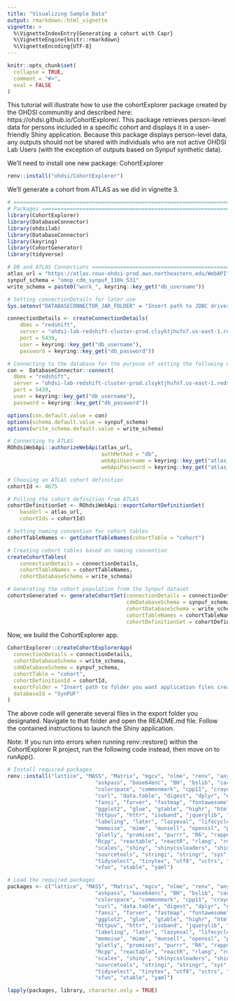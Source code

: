 ```yaml
---
title: "Visualizing Sample Data"
output: rmarkdown::html_vignette
vignette: >
  %\VignetteIndexEntry{Generating a cohort with Capr}
  %\VignetteEngine{knitr::rmarkdown}
  %\VignetteEncoding{UTF-8}
---
```


```r
knitr::opts_chunk$set(
  collapse = TRUE,
  comment = "#>",
  eval = FALSE
)
```

This tutorial will illustrate how to use the cohortExplorer package created by
the OHDSI communitiy and described here: https://ohdsi.github.io/CohortExplorer/.
This package retrieves person-level data for persons included in a specific 
cohort and displays it in a user-friendly Shiny application. Because this 
package displays person-level data, any outputs should not be shared with 
individuals who are not active OHDSI Lab Users (with the exception of outputs 
based on Synpuf synthetic data).

We'll need to install one new package: CohortExplorer

```r
renv::install("ohdsi/CohortExplorer")
```

We'll generate a cohort from ATLAS as we did in vignette 3.

```r
# ==============================================================================
# Packages =====================================================================
library(CohortExplorer)
library(DatabaseConnector)
library(ohdsilab)
library(DatabaseConnector)
library(keyring)
library(CohortGenerator)
library(tidyverse)

# DB and ATLAS Connections =====================================================
atlas_url = "https://atlas.roux-ohdsi-prod.aws.northeastern.edu/WebAPI"
synpuf_schema = "omop_cdm_synpuf_110k_531"
write_schema = paste0("work_", keyring::key_get("db_username"))

# Setting connectionDetails for later use
Sys.setenv("DATABASECONNECTOR_JAR_FOLDER" = "Insert path to JDBC driver")

connectionDetails <- createConnectionDetails(
	dbms = "redshift",
	server = "ohdsi-lab-redshift-cluster-prod.clsyktjhufn7.us-east-1.redshift.amazonaws.com/ohdsi_lab",
	port = 5439,
	user = keyring::key_get("db_username"),
	password = keyring::key_get("db_password"))

# Connecting to the database for the purpose of setting the following options
con =  DatabaseConnector::connect(
  dbms = "redshift",
  server = "ohdsi-lab-redshift-cluster-prod.clsyktjhufn7.us-east-1.redshift.amazonaws.com/ohdsi_lab",
  port = 5439,
  user = keyring::key_get("db_username"),
  password = keyring::key_get("db_password"))

options(con.default.value = con)
options(schema.default.value = synpuf_schema)
options(write_schema.default.value = write_schema)

# Connecting to ATLAS
ROhdsiWebApi::authorizeWebApi(atlas_url, 
                              authMethod = "db", 
                              webApiUsername = keyring::key_get("atlas_username"), 
                              webApiPassword = keyring::key_get("atlas_password"))

# Choosing an ATLAS cohort definition
cohortId <- 4675

# Pulling the cohort definition from ATLAS
cohortDefinitionSet <- ROhdsiWebApi::exportCohortDefinitionSet(
	baseUrl = atlas_url,
	cohortIds = cohortId)

# Setting naming convention for cohort tables
cohortTableNames <- getCohortTableNames(cohortTable = "cohort")

# Creating cohort tables based on naming convention
createCohortTables(
	connectionDetails = connectionDetails,
	cohortTableNames = cohortTableNames,
	cohortDatabaseSchema = write_schema)

# Generating the cohort population from the Synpuf dataset
cohortsGenerated <- generateCohortSet(connectionDetails = connectionDetails,
                                      cdmDatabaseSchema = synpuf_schema,
                                      cohortDatabaseSchema = write_schema,
                                      cohortTableNames = cohortTableNames,
                                      cohortDefinitionSet = cohortDefinitionSet)
```

Now, we build the CohortExplorer app.

```r
CohortExplorer::createCohortExplorerApp(
  connectionDetails = connectionDetails,
  cohortDatabaseSchema = write_schema,
  cdmDatabaseSchema = synpuf_schema,
  cohortTable = "cohort",
  cohortDefinitionId = cohortId,
  exportFolder = "Insert path to folder you want application files created in",
  databaseId = "SynPUF"
)
```

The above code will generate several files in the export folder you designated.
Navigate to that folder and open the README.md file. Follow the contained 
instructions to launch the Shiny application.

Note: If you run into errors when running renv::restore() within the 
CohortExplorer R project, run the following code instead, then move on to 
runApp().

```r
# Install required packages
renv::install("lattice", "MASS", "Matrix", "mgcv", "nlme", "renv", "anytime", 
							"askpass", "base64enc", "BH", "bslib", "cachem", "cli", 
							"colorspace", "commonmark", "cpp11", "crayon", "crosstalk", 
							"curl", "data.table", "digest", "dplyr", "ellipsis", "evaluate", 
							"fansi", "farver", "fastmap", "fontawesome", "fs", "generics", 
							"ggplot2", "glue", "gtable", "highr", "htmltools", "htmlwidgets", 
							"httpuv", "httr", "isoband", "jquerylib", "jsonlite", "knitr", 
							"labeling", "later", "lazyeval", "lifecycle", "magrittr", 
							"memoise", "mime", "munsell", "openssl", "pillar", "pkgconfig", 
							"plotly", "promises", "purrr", "R6", "rappdirs", "RColorBrewer", 
							"Rcpp", "reactable", "reactR", "rlang", "rmarkdown", "sass", 
							"scales", "shiny", "shinycssloaders", "shinyWidgets", 
							"sourcetools", "stringi", "stringr", "sys", "tibble", "tidyr", 
							"tidyselect", "tinytex", "utf8", "vctrs", "viridisLite", "withr", 
							"xfun", "xtable", "yaml")

# Load the required packages
packages <- c("lattice", "MASS", "Matrix", "mgcv", "nlme", "renv", "anytime", 
							"askpass", "base64enc", "BH", "bslib", "cachem", "cli", 
							"colorspace", "commonmark", "cpp11", "crayon", "crosstalk", 
							"curl", "data.table", "digest", "dplyr", "ellipsis", "evaluate", 
							"fansi", "farver", "fastmap", "fontawesome", "fs", "generics", 
							"ggplot2", "glue", "gtable", "highr", "htmltools", "htmlwidgets", 
							"httpuv", "httr", "isoband", "jquerylib", "jsonlite", "knitr", 
							"labeling", "later", "lazyeval", "lifecycle", "magrittr", 
							"memoise", "mime", "munsell", "openssl", "pillar", "pkgconfig", 
							"plotly", "promises", "purrr", "R6", "rappdirs", "RColorBrewer", 
							"Rcpp", "reactable", "reactR", "rlang", "rmarkdown", "sass", 
							"scales", "shiny", "shinycssloaders", "shinyWidgets", 
							"sourcetools", "stringi", "stringr", "sys", "tibble", "tidyr", 
							"tidyselect", "tinytex", "utf8", "vctrs", "viridisLite", "withr", 
							"xfun", "xtable", "yaml")

lapply(packages, library, character.only = TRUE)
```
